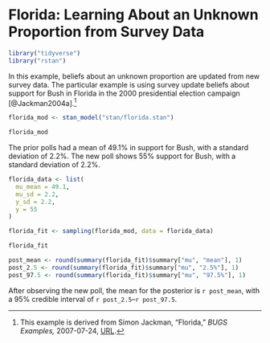 # Florida: Learning About an Unknown Proportion from Survey Data {#florida}

```r
library("tidyverse")
library("rstan")
```

In this example, beliefs about an unknown proportion are updated from new survey data.
The particular example is using survey update beliefs about support for Bush in Florida in the 2000 presidential election campaign [@Jackman2004a].[^florida-src]

```r
florida_mod <- stan_model("stan/florida.stan")
```
```r
florida_mod
```

The prior polls had a mean of 49.1% in support for Bush, with a standard deviation of 2.2%.
The new poll shows 55% support for Bush, with a standard deviation of 2.2%.
```r
florida_data <- list(
  mu_mean = 49.1,
  mu_sd = 2.2,
  y_sd = 2.2,
  y = 55  
)
```

```r
florida_fit <- sampling(florida_mod, data = florida_data)
```
```r
florida_fit
```
```r
post_mean <- round(summary(florida_fit)$summary["mu", "mean"], 1)
post_2.5 <- round(summary(florida_fit)$summary["mu", "2.5%"], 1)
post_97.5 <- round(summary(florida_fit)$summary["mu", "97.5%"], 1)
```
After observing the new poll, the mean for the posterior is `r post_mean`, with a 95% credible interval of `r post_2.5`--`r post_97.5`.

[^florida-src]: This example is derived from  Simon Jackman, "Florida," *BUGS Examples,* 2007-07-24, [URL](https://web-beta.archive.org/web/20070724034219/http://jackman.stanford.edu/mcmc/florida.zip).
